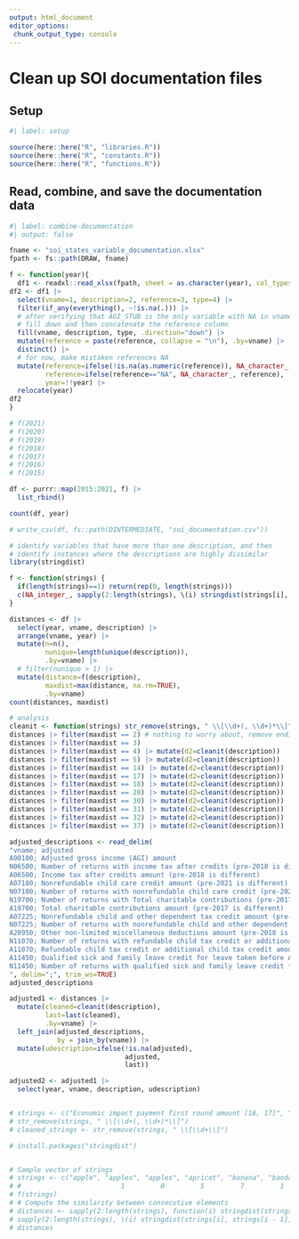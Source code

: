 ```yaml
---
output: html_document
editor_options: 
 chunk_output_type: console
---
```


# Clean up SOI documentation files

## Setup

```r
#| label: setup

source(here::here("R", "libraries.R"))
source(here::here("R", "constants.R"))
source(here::here("R", "functions.R"))

```

## Read, combine, and save the documentation data

```r
#| label: combine-documentation
#| output: false

fname <- "soi_states_variable_documentation.xlsx"
fpath <- fs::path(DRAW, fname)

f <- function(year){
  df1 <- readxl::read_xlsx(fpath, sheet = as.character(year), col_types = "text")
df2 <- df1 |> 
  select(vname=1, description=2, reference=3, type=4) |> 
  filter(if_any(everything(), ~!is.na(.))) |> 
  # after verifying that AGI_STUB is the only variable with NA in vname
  # fill down and then concatenate the reference column
  fill(vname, description, type, .direction="down") |> 
  mutate(reference = paste(reference, collapse = "\n"), .by=vname) |> 
  distinct() |> 
  # for now, make mistaken references NA
  mutate(reference=ifelse(!is.na(as.numeric(reference)), NA_character_, reference),
         reference=ifelse(reference=="NA", NA_character_, reference),
         year=!!year) |> 
  relocate(year)
df2
}

# f(2021)
# f(2020)
# f(2019)
# f(2018)
# f(2017)
# f(2016)
# f(2015)

df <- purrr::map(2015:2021, f) |> 
  list_rbind()

count(df, year)

# write_csv(df, fs::path(DINTERMEDIATE, "soi_documentation.csv"))

```

```r


# identify variables that have more than one description, and then
# identify instances where the descriptions are highly dissimilar
library(stringdist)

f <- function(strings) {
  if(length(strings)==1) return(rep(0, length(strings)))
  c(NA_integer_, sapply(2:length(strings), \(i) stringdist(strings[i], strings[i - 1], method = "lv")))
}

distances <- df |> 
  select(year, vname, description) |> 
  arrange(vname, year) |>
  mutate(n=n(),
         nunique=length(unique(description)), 
         .by=vname) |> 
  # filter(nunique > 1) |> 
  mutate(distance=f(description), 
         maxdist=max(distance, na.rm=TRUE),
         .by=vname)
count(distances, maxdist)

# analysis
cleanit <- function(strings) str_remove(strings, " \\[\\d+(, \\d+)*\\]")
distances |> filter(maxdist == 2) # nothing to worry about, remove ending and keep last
distances |> filter(maxdist == 3) 
distances |> filter(maxdist == 4) |> mutate(d2=cleanit(description))
distances |> filter(maxdist == 5) |> mutate(d2=cleanit(description))
distances |> filter(maxdist == 14) |> mutate(d2=cleanit(description))
distances |> filter(maxdist == 17) |> mutate(d2=cleanit(description))
distances |> filter(maxdist == 18) |> mutate(d2=cleanit(description))
distances |> filter(maxdist == 20) |> mutate(d2=cleanit(description))
distances |> filter(maxdist == 30) |> mutate(d2=cleanit(description))
distances |> filter(maxdist == 31) |> mutate(d2=cleanit(description))
distances |> filter(maxdist == 32) |> mutate(d2=cleanit(description))
distances |> filter(maxdist == 37) |> mutate(d2=cleanit(description))

adjusted_descriptions <- read_delim(
"vname; adjusted
A00100; Adjusted gross income (AGI) amount
N06500; Number of returns with income tax after credits (pre-2018 is different)
A06500; Income tax after credits amount (pre-2018 is different)
A07180; Nonrefundable child care credit amount (pre-2021 is different)
N07180; Number of returns with nonrefundable child care credit (pre-2021 is different)
N19700; Number of returns with Total charitable contributions (pre-2017 is different)
A19700; Total charitable contributions amount (pre-2017 is different)
A07225; Nonrefundable child and other dependent tax credit amount (pre-2021 is different)
N07225; Number of returns with nonrefundable child and other dependent tax credit (pre-2021 is different)
A20950; Other non-limited miscellaneous deductions amount (pre-2018 is different)
N11070; Number of returns with refundable child tax credit or additional child tax credit (pre-2021 is different)
A11070; Refundable child tax credit or additional child tax credit amount (pre-2021 is different)
A11450; Qualified sick and family leave credit for leave taken before April 1, 2021 amount (pre-2021 is different)
N11450; Number of returns with qualified sick and family leave credit for leave taken before April 1, 2021 (pre-2021 is different)
", delim=";", trim_ws=TRUE)
adjusted_descriptions

adjusted1 <- distances |> 
  mutate(cleaned=cleanit(description),
         last=last(cleaned),
         .by=vname) |> 
  left_join(adjusted_descriptions,
            by = join_by(vname)) |> 
  mutate(udescription=ifelse(!is.na(adjusted),
                             adjusted,
                             last))

adjusted2 <- adjusted1 |> 
  select(year, vname, description, udescription)


# strings <- c("Economic impact payment first round amount [16, 17]", "abc [3]")
# str_remove(strings, " \\[\\d+(, \\d+)*\\]")
# cleaned_strings <- str_remove(strings, " \\[\\d+\\]")

# install.packages("stringdist")


# Sample vector of strings
# strings <- c("apple", "apples", "apples", "apricot", "banana", "bandana", "band")
# #                         1         0         5         7         1         3
# f(strings)
# # Compute the similarity between consecutive elements
# distances <- sapply(2:length(strings), function(i) stringdist(strings[i], strings[i - 1], method = "lv"))
# sapply(2:length(strings), \(i) stringdist(strings[i], strings[i - 1], method = "lv"))
# distances


```

